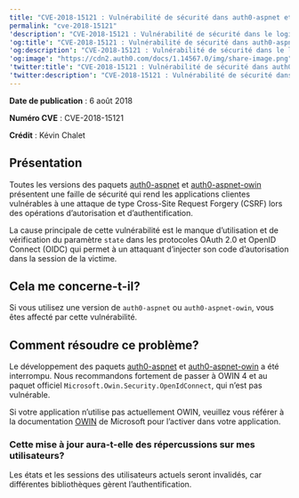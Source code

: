 ```yaml
---
title: "CVE-2018-15121 : Vulnérabilité de sécurité dans auth0-aspnet et auth0-aspnet-owin"
permalink: "cve-2018-15121"
'description': "CVE-2018-15121 : Vulnérabilité de sécurité dans le logiciel médiateur Auth0 obsolète pour ASP.NET"
'og:title': "CVE-2018-15121 : Vulnérabilité de sécurité dans auth0-aspnet et auth0-aspnet-owin"
'og:description': "CVE-2018-15121 : Vulnérabilité de sécurité dans le logiciel médiateur Auth0 obsolète pour ASP.NET"
'og:image': "https://cdn2.auth0.com/docs/1.14567.0/img/share-image.png"
'twitter:title': "CVE-2018-15121 : Vulnérabilité de sécurité dans auth0-aspnet et auth0-aspnet-owin"
'twitter:description': "CVE-2018-15121 : Vulnérabilité de sécurité dans le logiciel médiateur Auth0 obsolète pour ASP.NET"
---
```


**Date de publication** : 6 août 2018

**Numéro CVE** : CVE-2018-15121

**Crédit** : Kévin Chalet

## Présentation

Toutes les versions des paquets [auth0-aspnet](https://github.com/auth0/auth0-aspnet) et [auth0-aspnet-owin](https://github.com/auth0/auth0-aspnet-owin) présentent une faille de sécurité qui rend les applications clientes vulnérables à une attaque de type Cross-Site Request Forgery (CSRF) lors des opérations d’autorisation et d’authentification.

La cause principale de cette vulnérabilité est le manque d’utilisation et de vérification du paramètre `state` dans les protocoles <Tooltip href="/docs/docs/fr-ca/glossary?term=oath2" tip="OAuth 2.0
Cadre d’applications d’autorisation qui définit les protocoles d’autorisation et les flux de production." cta="Voir le glossaire">OAuth 2.0</Tooltip> et <Tooltip href="/docs/docs/fr-ca/glossary?term=openid" tip="OpenID
Norme ouverte d’authentification qui permet aux applications de vérifier l’identité des utilisateurs sans avoir à collecter leurs informations de connexion." cta="Voir le glossaire">OpenID</Tooltip> Connect (OIDC) qui permet à un attaquant d’injecter son code d’autorisation dans la session de la victime.

## Cela me concerne-t-il?

Si vous utilisez une version de `auth0-aspnet` ou `auth0-aspnet-owin`, vous êtes affecté par cette vulnérabilité.

## Comment résoudre ce problème?

Le développement des paquets [auth0-aspnet](https://github.com/auth0/auth0-aspnet) et [auth0-aspnet-owin](https://github.com/auth0/auth0-aspnet-owin) a été interrompu. Nous recommandons fortement de passer à OWIN 4 et au paquet officiel `Microsoft.Owin.Security.OpenIdConnect`, qui n’est pas vulnérable.

Si votre application n’utilise pas actuellement OWIN, veuillez vous référer à la documentation [OWIN](https://docs.microsoft.com/en-us/aspnet/aspnet/overview/owin-and-katana/) de Microsoft pour l’activer dans votre application.

### Cette mise à jour aura-t-elle des répercussions sur mes utilisateurs?

Les états et les sessions des utilisateurs actuels seront invalidés, car différentes bibliothèques gèrent l’authentification.
